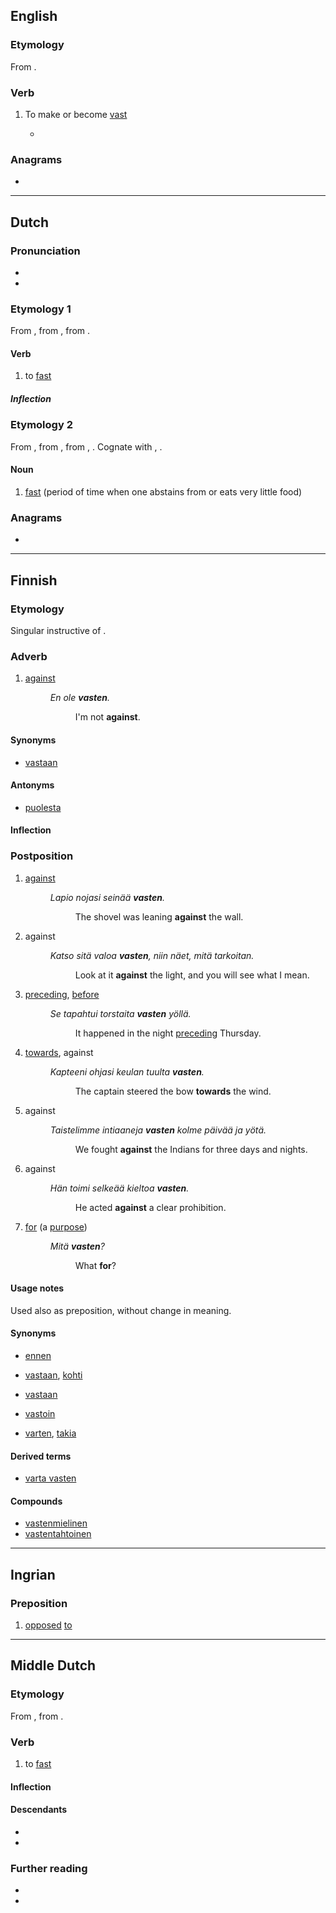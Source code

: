 ==English==

===Etymology===
From {{af|en|vast|-en|pos2=verbal suffix|pos=verb}}.

===Verb===
{{en-verb}}

# {{lb|en|rare|ambitransitive}} To make or become [[vast]]
#* {{quote-text|lang=en|year=1871|title=The Sunday Magazine|page=425|passage=And while I gazed in wonder and incipient alarm, straightway the throne and the king seemed strangely to blend into one, and then to grow and expand on all sides; and still '''vastening''', and ever more '''vastening''', it presently rose from the earth, self-moved, tremulous in every part with life, huge, dreadful, with deep rifts, and chasms, and gulfs of darkness.}}

===Anagrams===
* {{anagrams|en|a=aenstv|Vestan|ventas|vestan}}

----

==Dutch==
{{wikipedia|lang=nl}}

===Pronunciation===
* {{audio|nl-vasten.ogg|vasten|lang=nl}}
* {{rhymes|nl|ɑstən}}

===Etymology 1===
From {{inh|nl|dum|vasten}}, from {{inh|nl|odt|*faston}}, from {{inh|nl|gem-pro|*fastijaną}}.

====Verb====
{{nl-verb}}

# to [[fast]]

=====Inflection=====
{{nl-conj-wk|vast}}

===Etymology 2===
From {{inh|nl|dum|vastene|g=f}}, from {{inh|nl|odt|*fastunna}}, from {{der|nl|gem-pro|*fastubniją}}, {{m|gem-pro|*fastubnijō}}. Cognate with {{cog|osx|fastunnia}}, {{cog|got|𐍆𐌰𐍃𐍄𐌿𐌱𐌽𐌹}}.

====Noun====
{{nl-noun|m|g2=n|-|-}}

# [[fast]] (period of time when one abstains from or eats very little food)

===Anagrams===
* {{l|nl|staven}}

----

==Finnish==

===Etymology===
Singular instructive of {{m|fi|vasta-}}.

===Adverb===
{{fi-adv}}

# {{lb|fi|colloquial|dialectal}} [[against]]
#: ''En ole '''vasten'''.''
#:: I'm not '''against'''.

====Synonyms====
* [[vastaan]]

====Antonyms====
* [[puolesta]]

====Inflection====
{{fi-decl-pron|1s=[[vasta-]]|5s=[[vastassa]]|7s=[[vastaan]]|13s=[[vasten]]|13p=[[vastoin]]|a11s=[[vastakkain]]|a12s=[[vastatusten]]}}

===Postposition===
{{fi-postp}}

# [[against]] {{gloss|of a position, touching}}
#: ''Lapio nojasi seinää '''vasten'''.''
#:: The shovel was leaning '''against''' the wall.
# against {{gloss|of a position, against a background}}
#: ''Katso sitä valoa '''vasten''', niin näet, mitä tarkoitan.''
#:: Look at it '''against''' the light, and you will see what I mean.
# [[preceding]], [[before]] {{gloss|immediately before}}
#: ''Se tapahtui torstaita '''vasten''' yöllä.''
#:: It happened in the night [[preceding]] Thursday.
# [[towards]], against {{gloss|to a direction}}
#: ''Kapteeni ohjasi keulan tuulta '''vasten'''.''
#:: The captain steered the bow '''towards''' the wind.
# against {{gloss|in opposition to, opposing}}
#: ''Taistelimme intiaaneja '''vasten''' kolme päivää ja yötä.''
#:: We fought '''against''' the Indians for three days and nights.
# against {{gloss|contrary to}}
#: ''Hän toimi selkeää kieltoa '''vasten'''.''
#:: He acted '''against''' a clear prohibition.
# {{lb|fi|colloquial}} [[for]] (a [[purpose]])
#: ''Mitä '''vasten'''?''
#:: What '''for'''?

====Usage notes====
Used also as preposition, without change in meaning.

====Synonyms====
* {{sense|preceding}} [[ennen]]
* {{sense|to a direction}} [[vastaan]], [[kohti]]
* {{sense|in opposition to}} [[vastaan]]
* {{sense|contrary to}} [[vastoin]]
* {{sense|for a purpose}} [[varten]], [[takia]]

====Derived terms====
* [[varta vasten]]

====Compounds====
* [[vastenmielinen]]
* [[vastentahtoinen]]

----

==Ingrian==

===Preposition===
{{head|izh|preposition}}

# [[opposed]] [[to]]

----

==Middle Dutch==

===Etymology===
From {{inh|dum|odt|*faston}}, from {{inh|dum|gem-pro|*fastijaną}}.

===Verb===
{{dum-verb}}

# to [[fast]]

====Inflection====
{{rfinfl|dum|verb}}{{cln|dum|weak verbs}}

====Descendants====
* {{desc|nl|vasten}}
* {{desc|li|vaste}}

===Further reading===
* {{R:VMNW|ID11675|I}}
* {{R:MNW|61495|I}}